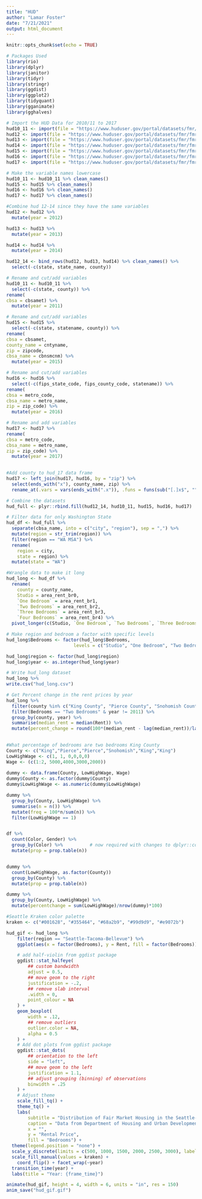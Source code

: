```yaml
---
title: "HUD"
author: "Lamar Foster"
date: "7/21/2021"
output: html_document
---
```


```r
knitr::opts_chunk$set(echo = TRUE)
```

```r
# Packages Used 
library(rio)
library(dplyr)
library(janitor)
library(tidyr)
library(stringr)
library(ggdist)
library(ggplot2)
library(tidyquant)
library(gganimate)
library(gghalves)
```

```r
# Import the HUD Data for 2010/11 to 2017
hud10_11 <- import(file = "https://www.huduser.gov/portal/datasets/fmr/fmr2011f/fy2011_equiv_zc_rents_acs.xls")
hud12 <- import(file = "https://www.huduser.gov/portal/datasets/fmr/fmr2012f/small_area_fmrs_fy2012.xls")
hud13 <- import(file = "https://www.huduser.gov/portal/datasets/fmr/fmr2013p/small_area_fmrs_fy2013.xls")
hud14 <- import(file = "https://www.huduser.gov/portal/datasets/fmr/fmr2014f/small_area_fmrs_fy2014.xls")
hud15 <- import(file = "https://www.huduser.gov/portal/datasets/fmr/fmr2015f/small_area_fmrs_fy2015f.xls")
hud16 <- import(file = "https://www.huduser.gov/portal/datasets/fmr/fmr2016f/final_fy2016_hypothetical_safmrs.xlsx")
hud17 <- import(file = "https://www.huduser.gov/portal/datasets/fmr/fmr2017/FY2017_hypothetical_safmrs.xlsx")
```

```r
# Make the variable names lowercase 
hud10_11 <- hud10_11 %>% clean_names()
hud15 <- hud15 %>% clean_names()
hud16 <- hud16 %>% clean_names()
hud17 <- hud17 %>% clean_names()
```

```r
#Combine hud 12-14 since they have the same variables 
hud12 <- hud12 %>% 
  mutate(year = 2012)

hud13 <- hud13 %>% 
  mutate(year = 2013)

hud14 <- hud14 %>% 
  mutate(year = 2014)

hud12_14 <- bind_rows(hud12, hud13, hud14) %>% clean_names() %>% 
  select(-c(state, state_name, county))
```

```r
# Rename and cut/add variables
hud10_11 <- hud10_11 %>% 
  select(-c(state, county)) %>% 
rename(
cbsa = cbsamet) %>% 
  mutate(year = 2011)
```

```r
# Rename and cut/add variables
hud15 <- hud15 %>% 
  select(-c(state, statename, county)) %>% 
rename(
cbsa = cbsamet,
county_name = cntyname,
zip = zipcode,
cbsa_name = cbnsmcnm) %>% 
  mutate(year = 2015)
```

```r
# Rename and cut/add variables
hud16 <- hud16 %>% 
  select(-c(fips_state_code, fips_county_code, statename)) %>% 
rename(
cbsa = metro_code,
cbsa_name = metro_name,
zip = zip_code) %>% 
  mutate(year = 2016)
```

```r
# Rename and add variables
hud17 <- hud17 %>% 
rename(
cbsa = metro_code,
cbsa_name = metro_name,
zip = zip_code) %>% 
  mutate(year = 2017) 
  
```

```r
#Add county to hud_17 data frame 
hud17 <- left_join(hud17, hud16, by = "zip") %>% 
  select(ends_with("x"), county_name, zip) %>% 
  rename_at(.vars = vars(ends_with(".x")), .funs = funs(sub("[.]x$", "",.)))
```

```r
# Combine the datasets 
hud_full <- plyr::rbind.fill(hud12_14, hud10_11, hud15, hud16, hud17)
```

```r
# Filter data for only Washington State 
hud_df <- hud_full %>% 
  separate(cbsa_name, into = c("city", "region"), sep = ",") %>%
  mutate(region = str_trim(region)) %>% 
  filter(region == "WA MSA") %>% 
  rename(
    region = city,
    state = region) %>%
  mutate(state = "WA")
```

```r
#Wrangle data to make it long
hud_long <- hud_df %>% 
  rename(
    county = county_name,
    Studio = area_rent_br0,
    `One Bedroom` = area_rent_br1,
    `Two Bedrooms` = area_rent_br2,
    `Three Bedrooms` = area_rent_br3,
    `Four Bedrooms` = area_rent_br4) %>% 
  pivot_longer(c(Studio, `One Bedroom`, `Two Bedrooms`, `Three Bedrooms`, `Four Bedrooms`), names_to = "Bedrooms", values_to = "Rent")
```

```r
# Make region and bedroom a factor with specific levels 
hud_long$Bedrooms <- factor(hud_long$Bedrooms, 
                         levels = c("Studio", "One Bedroom", "Two Bedrooms", "Three Bedrooms", "Four Bedrooms"))

hud_long$region <- factor(hud_long$region)
hud_long$year <- as.integer(hud_long$year)

```

```r
# Write hud_long dataset 
hud_long %>% 
write.csv("hud_long.csv")
```


```r
# Get Percent change in the rent prices by year 
hud_long %>% 
  filter(county %in% c("King County", "Pierce County", "Snohomish County")) %>% 
  filter(Bedrooms == "Two Bedrooms" & year != 2011) %>% 
  group_by(county, year) %>% 
  summarise(median_rent = median(Rent)) %>% 
  mutate(percent_change = round(100*(median_rent - lag(median_rent))/lag(median_rent),2))
  
```

```r
#What percentage of bedrooms are two bedrooms King County 
County <- c("King","Pierce","Pierce","Snohomish","King","King")
LowHighWage <- c(1, 1, 0,0,0,0)
Wage <- (c(1:2, 5000,4000,3000,2000))
  
dummy <- data.frame(County, LowHighWage, Wage)
dummy$County <- as.factor(dummy$County)
dummy$LowHighWage <- as.numeric(dummy$LowHighWage)


```

```r
dummy %>% 
  group_by(County, LowHighWage) %>% 
  summarise(n = n()) %>% 
  mutate(freq = 100*n/sum(n)) %>% 
  filter(LowHighWage == 1) 


df %>%
  count(Color, Gender) %>%
  group_by(Color) %>%          # now required with changes to dplyr::count()
  mutate(prop = prop.table(n))


dummy %>% 
  count(LowHighWage, as.factor(County))
  group_by(County) %>% 
  mutate(prop = prop.table(n)) 
```

```r
dummy %>% 
  group_by(County, LowHighWage) %>% 
  mutate(percentchange = sum(LowHighWage)/nrow(dummy)*100)
```

```r
#Seattle Kraken color palette 
kraken <- c("#001628", "#355464", "#68a2b9", "#99d9d9", "#e9072b")
```

```r
hud_gif <- hud_long %>%
    filter(region == "Seattle-Tacoma-Bellevue") %>% 
    ggplot(aes(x = factor(Bedrooms), y = Rent, fill = factor(Bedrooms))) +

    # add half-violin from ggdist package
    ggdist::stat_halfeye(
        ## custom bandwidth
        adjust = 0.5,
        ## move geom to the right
        justification = -.2,
        ## remove slab interval
        .width = 0,
        point_colour = NA
    ) +
    geom_boxplot(
        width = .12,
        ## remove outliers
        outlier.color = NA,
        alpha = 0.5
    ) +
    # Add dot plots from ggdist package
    ggdist::stat_dots(
        ## orientation to the left
        side = "left",
        ## move geom to the left
        justification = 1.1,
        ## adjust grouping (binning) of observations
        binwidth = .25
    ) +
    # Adjust theme
    scale_fill_tq() +
    theme_tq() +
    labs(
        subtitle = "Distribution of Fair Market Housing in the Seattle-Tacoma-Bellevue Region",
        caption = "Data from Department of Housing and Urban Development",
        x = "",
        y = "Rental Price",
        fill = "Bedrooms") +
  theme(legend.position = "none") +
  scale_y_discrete(limits = c(500, 1000, 1500, 2000, 2500, 3000), labels=scales::dollar_format()) +
  scale_fill_manual(values = kraken) +
    coord_flip() + facet_wrap(~year)
  transition_time(year) +
  labs(title = "Year: {frame_time}") 

animate(hud_gif, height = 4, width = 6, units = "in", res = 150)
anim_save("hud_gif.gif")
```










